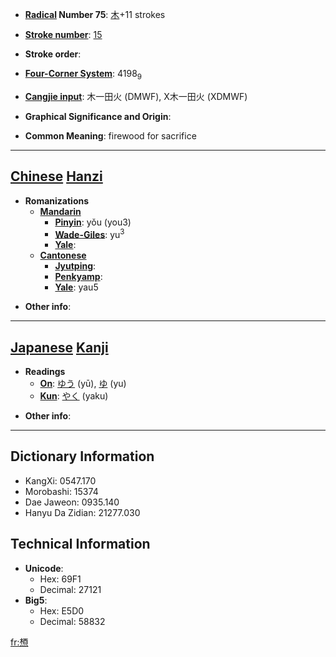 * '''[[Wiktionary:Chinese radical index| Radical]] Number 75''': [[Wiktionary:Chinese radical index 木|木]]+11 strokes

* '''[[Wiktionary:Chinese total strokes index|Stroke number]]''': [[Wiktionary:Chinese total strokes index 15|15]]

* '''Stroke order''': 

* '''[[Wiktionary:Chinese four corner index|Four-Corner System]]''': 4198<sub>9</sub>

* '''[[Wiktionary:Chinese Cangjie index|Cangjie input]]''': 木一田火 (DMWF), X木一田火 (XDMWF)

* '''Graphical Significance and Origin''': 

* '''Common Meaning''': firewood for sacrifice

----

== [[Chinese]] [[Hanzi]] ==

* '''Romanizations'''
** '''[[Mandarin]]'''
*** '''[[Pinyin]]''': yǒu (you3)
*** '''[[Wade-Giles]]''': yu<sup>3</sup>
*** '''[[Yale]]''': 
** '''[[Cantonese]]'''
*** '''[[Jyutping]]''':
*** '''[[Penkyamp]]''': 
*** '''[[Yale]]''': yau5

* '''Other info''': 

----

== [[Japanese]] [[Kanji]] ==

* '''Readings'''
** '''[[On]]''': [[ゆう]] (yū), [[ゆ]] (yu)
** '''[[Kun]]''': [[やく]] (yaku)

* '''Other info''':  

----

== Dictionary Information ==

* KangXi: 0547.170
* Morobashi: 15374
* Dae Jaweon: 0935.140
* Hanyu Da Zidian: 21277.030

== Technical Information ==

* '''Unicode''':
** Hex: 69F1
** Decimal: 27121
* '''Big5''':
** Hex: E5D0
** Decimal: 58832

[[fr:槱]]